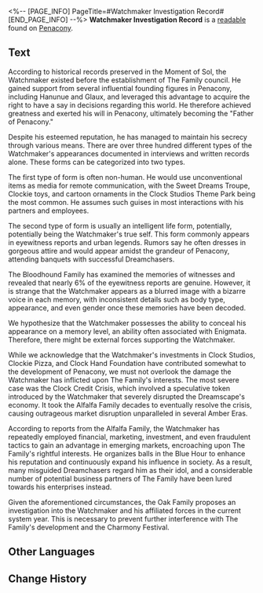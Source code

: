 <%-- [PAGE_INFO]
PageTitle=#Watchmaker Investigation Record#
[END_PAGE_INFO] --%>
{{Readable Infobox
|id           = 324
|partIds      = 190597
|title        = 
|image        = Item Penacony Readable 1.png
|world        = Penacony
|parts        = 1
|author       = <!--to be added-->
|description  = The Family's investigation and analysis of the Watchmaker's feats and eyewitness testimonies.
|part1        = Watchmaker Investigation Record
|source1      = {{cx|Source missing}}
|characters   = 
|factions     = Penacony; The Family
}}
'''Watchmaker Investigation Record''' is a [[readable]] found on [[Penacony]].
<!--
==Location==
{{Map Embed|<map name>|<marker id>}}
-->
==Text==
According to historical records preserved in the Moment of Sol, the Watchmaker existed before the establishment of The Family council. He gained support from several influential founding figures in Penacony, including Hanunue and Glaux, and leveraged this advantage to acquire the right to have a say in decisions regarding this world. He therefore achieved greatness and exerted his will in Penacony, ultimately becoming the "Father of Penacony."

Despite his esteemed reputation, he has managed to maintain his secrecy through various means. There are over three hundred different types of the Watchmaker's appearances documented in interviews and written records alone. These forms can be categorized into two types.

The first type of form is often non-human. He would use unconventional items as media for remote communication, with the Sweet Dreams Troupe, Clockie toys, and cartoon ornaments in the Clock Studios Theme Park being the most common. He assumes such guises in most interactions with his partners and employees.

The second type of form is usually an intelligent life form, potentially, potentially being the Watchmaker's true self. This form commonly appears in eyewitness reports and urban legends. Rumors say he often dresses in gorgeous attire and would appear amidst the grandeur of Penacony, attending banquets with successful Dreamchasers.

The Bloodhound Family has examined the memories of witnesses and revealed that nearly 6% of the eyewitness reports are genuine. However, it is strange that the Watchmaker appears as a blurred image with a bizarre voice in each memory, with inconsistent details such as body type, appearance, and even gender once these memories have been decoded.

We hypothesize that the Watchmaker possesses the ability to conceal his appearance on a memory level, an ability often associated with Enigmata. Therefore, there might be external forces supporting the Watchmaker.

While we acknowledge that the Watchmaker's investments in Clock Studios, Clockie Pizza, and Clock Hand Foundation have contributed somewhat to the development of Penacony, we must not overlook the damage the Watchmaker has inflicted upon The Family's interests. The most severe case was the Clock Credit Crisis, which involved a speculative token introduced by the Watchmaker that severely disrupted the Dreamscape's economy. It took the Alfalfa Family decades to eventually resolve the crisis, causing outrageous market disruption unparalleled in several Amber Eras.

According to reports from the Alfalfa Family, the Watchmaker has repeatedly employed financial, marketing, investment, and even fraudulent tactics to gain an advantage in emerging markets, encroaching upon The Family's rightful interests. He organizes balls in the Blue Hour to enhance his reputation and continuously expand his influence in society. As a result, many misguided Dreamchasers regard him as their idol, and a considerable number of potential business partners of The Family have been lured towards his enterprises instead.

Given the aforementioned circumstances, the Oak Family proposes an investigation into the Watchmaker and his affiliated forces in the current system year. This is necessary to prevent further interference with The Family's development and the Charmony Festival.

<!--
==Trivia==
* 
-->
==Other Languages==
{{Other Languages
|en   = Watchmaker Investigation Record
|zhs  = 「钟表匠」调查记录
|zht  = 「鐘錶匠」調查紀錄
|ja   = 「時計屋」調査記録
|ko   = 「시계공」 조사 기록
|es   = Registro de investigación del Relojero
|fr   = Rapport d'enquête sur l'Horloger
|ru   = Следственные материалы по Часовщику
|th   = บันทึกการตรวจสอบ "ช่างนาฬิกา"
|vi   = Ghi Chép Điều Tra "Thợ Đồng Hồ"
|de   = Bericht über die Untersuchung gegen den Uhrmacher
|id   = Catatan Investigasi "Watchmaker"
|pt   = Registro de Investigação do Relojoeiro
}}

==Change History==
{{Change History|2.1}}